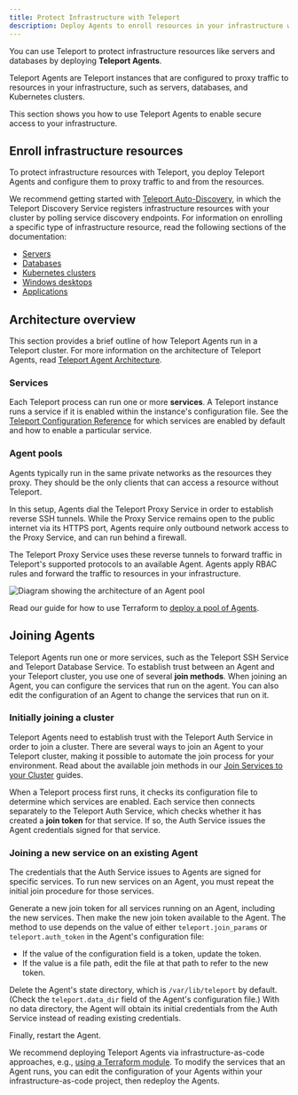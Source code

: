 ```yaml
---
title: Protect Infrastructure with Teleport
description: Deploy Agents to enroll resources in your infrastructure with Teleport. You can run multiple Teleport services per Agent.
---
```


You can use Teleport to protect infrastructure resources like servers and
databases by deploying **Teleport Agents**. 

Teleport Agents are Teleport instances that are configured to proxy traffic to
resources in your infrastructure, such as servers, databases, and Kubernetes
clusters. 

This section shows you how to use Teleport Agents to enable secure access to
your infrastructure.

## Enroll infrastructure resources

To protect infrastructure resources with Teleport, you deploy Teleport Agents
and configure them to proxy traffic to and from the resources.

We recommend getting started with [Teleport
Auto-Discovery](../../../index.mdx), in which the Teleport
Discovery Service registers infrastructure resources with your cluster by
polling service discovery endpoints. For information on enrolling a specific
type of infrastructure resource, read the following sections of the
documentation:

- [Servers](../server-access/introduction.mdx)
- [Databases](../../../index.mdx)
- [Kubernetes clusters](../kubernetes-access/introduction.mdx)
- [Windows desktops](../desktop-access/introduction.mdx)
- [Applications](../application-access/introduction.mdx)

## Architecture overview

This section provides a brief outline of how Teleport Agents run in a Teleport
cluster. For more information on the architecture of Teleport Agents, read
[Teleport Agent Architecture](../../../reference/architecture/agents.mdx).

### Services

Each Teleport process can run one or more **services**. A Teleport instance runs
a service if it is enabled within the instance's configuration file. See the
[Teleport Configuration
Reference](../../../reference/config-references/config.mdx) for which
services are enabled by default and how to enable a particular service.

### Agent pools

Agents typically run in the same private networks as the resources they proxy.
They should be the only clients that can access a resource without Teleport.

In this setup, Agents dial the Teleport Proxy Service in order to establish
reverse SSH tunnels. While the Proxy Service remains open to the public internet
via its HTTPS port, Agents require only outbound network access to the Proxy
Service, and can run behind a firewall.

The Teleport Proxy Service uses these reverse tunnels to forward traffic in
Teleport's supported protocols to an available Agent. Agents apply RBAC
rules and forward the traffic to resources in your infrastructure.

![Diagram showing the architecture of an Agent pool](../../../../img/agent-pool-diagram.png)

Read our guide for how to use Terraform to [deploy a pool of
Agents](deploy-agents-terraform.mdx). 

## Joining Agents

Teleport Agents run one or more services, such as the Teleport SSH Service and
Teleport Database Service. To establish trust between an Agent and your Teleport
cluster, you use one of several **join methods**. When joining an Agent, you can
configure the services that run on the agent. You can also edit the
configuration of an Agent to change the services that run on it.

### Initially joining a cluster

Teleport Agents need to establish trust with the Teleport Auth Service in order
to join a cluster. There are several ways to join an Agent to your Teleport
cluster, making it possible to automate the join process for your environment.
Read about the available join methods in our [Join Services to your
Cluster](join-services-to-your-cluster/overview.mdx) guides.

When a Teleport process first runs, it checks its configuration file to
determine which services are enabled. Each service then connects separately to
the Teleport Auth Service, which checks whether it has created a **join token**
for that service. If so, the Auth Service issues the Agent credentials signed
for that service. 

### Joining a new service on an existing Agent

The credentials that the Auth Service issues to Agents are signed for specific
services. To run new services on an Agent, you must repeat the initial join
procedure for those services.

Generate a new join token for all services running on an Agent, including the
new services. Then make the new join token available to the Agent. The method to
use depends on the value of either `teleport.join_params` or
`teleport.auth_token` in the Agent's configuration file:

- If the value of the configuration field is a token, update the token.
- If the value is a file path, edit the file at that path to refer to the new
  token.

Delete the Agent's state directory, which is `/var/lib/teleport` by default.
(Check the `teleport.data_dir` field of the Agent's configuration file.) With no
data directory, the Agent will obtain its initial credentials from the Auth
Service instead of reading existing credentials.

Finally, restart the Agent.

We recommend deploying Teleport Agents via infrastructure-as-code approaches,
e.g., [using a Terraform module](deploy-agents-terraform.mdx). To modify the
services that an Agent runs, you can edit the configuration of your Agents
within your infrastructure-as-code project, then redeploy the Agents.

